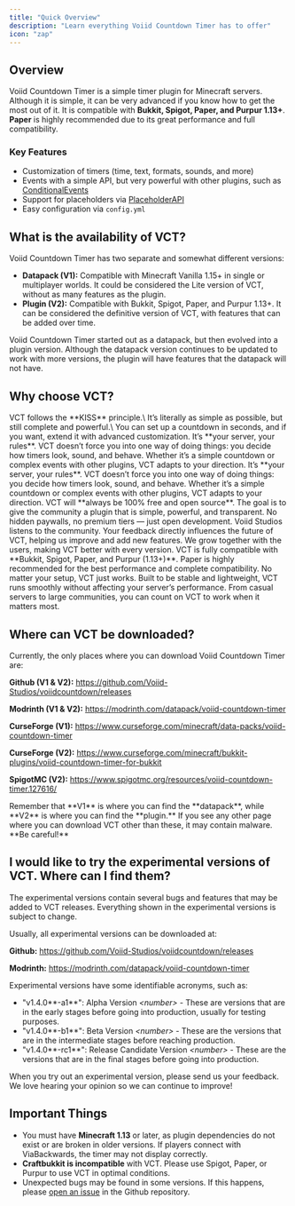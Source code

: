 ```yaml
---
title: "Quick Overview"
description: "Learn everything Voiid Countdown Timer has to offer"
icon: "zap"
---
```


## Overview

Voiid Countdown Timer is a simple timer plugin for Minecraft servers. Although it is simple, it can be very advanced if you know how to get the most out of it. It is compatible with **Bukkit, Spigot, Paper, and Purpur 1.13+**. **Paper** is highly recommended due to its great performance and full compatibility.

### Key Features

- Customization of timers (time, text, formats, sounds, and more)
- Events with a simple API, but very powerful with other plugins, such as [ConditionalEvents](https://www.spigotmc.org/resources/conditionalevents-custom-actions-for-specific-events-1-8-1-21-8.82271/)
- Support for placeholders via [PlaceholderAPI](https://www.spigotmc.org/resources/placeholderapi.6245/)
- Easy configuration via `config.yml`

## What is the availability of VCT?

Voiid Countdown Timer has two separate and somewhat different versions:

- **Datapack (V1):** Compatible with Minecraft Vanilla 1.15+ in single or multiplayer worlds. It could be considered the Lite version of VCT, without as many features as the plugin.
- **Plugin (V2):** Compatible with Bukkit, Spigot, Paper, and Purpur 1.13+. It can be considered the definitive version of VCT, with features that can be added over time.

Voiid Countdown Timer started out as a datapack, but then evolved into a plugin version. Although the datapack version continues to be updated to work with more versions, the plugin will have features that the datapack will not have.

## Why choose VCT?

<Columns cols={2}>
  <Card title="KISS" icon="heart">
    VCT follows the **KISS** principle.\
    It’s literally as simple as possible, but still complete and powerful.\
    You can set up a countdown in seconds, and if you want, extend it with advanced customization.
  </Card>
  <Card title="You’re the boss" icon="crown">
    It’s **your server, your rules**.  
    VCT doesn’t force you into one way of doing things: you decide how timers look, sound, and behave.  
    Whether it’s a simple countdown or complex events with other plugins, VCT adapts to your direction.  
  </Card>
  <Card title="You’re the boss" icon="crown">
    It’s **your server, your rules**.  
    VCT doesn’t force you into one way of doing things: you decide how timers look, sound, and behave.  
    Whether it’s a simple countdown or complex events with other plugins, VCT adapts to your direction.  
  </Card>
  <Card title="Always Free & Open Source" icon="lock-open">
    VCT will **always be 100% free and open source**.  
    The goal is to give the community a plugin that is simple, powerful, and transparent.
    No hidden paywalls, no premium tiers — just open development.  
  </Card>
  <Card title="Support of the Community" icon="handshake">
    Voiid Studios listens to the community.  
    Your feedback directly influences the future of VCT, helping us improve and add new features.  
    We grow together with the users, making VCT better with every version.  
  </Card>
  <Card title="Compatibility" icon="zap">
    VCT is fully compatible with **Bukkit, Spigot, Paper, and Purpur (1.13+)**.  
    Paper is highly recommended for the best performance and complete compatibility.  
    No matter your setup, VCT just works.  
  </Card>
  <Card title="Reliability" icon="shield-check">
    Built to be stable and lightweight, VCT runs smoothly without affecting your server’s performance.  
    From casual servers to large communities, you can count on VCT to work when it matters most.    
  </Card>
</Columns>

## Where can VCT be downloaded?

Currently, the only places where you can download Voiid Countdown Timer are:

**Github (V1 & V2):** https://github.com/Voiid-Studios/voiidcountdown/releases

**Modrinth (V1 & V2):** https://modrinth.com/datapack/voiid-countdown-timer

**CurseForge (V1):** https://www.curseforge.com/minecraft/data-packs/voiid-countdown-timer

**CurseForge (V2):** https://www.curseforge.com/minecraft/bukkit-plugins/voiid-countdown-timer-for-bukkit

**SpigotMC (V2):** https://www.spigotmc.org/resources/voiid-countdown-timer.127616/

<Info>
  Remember that **V1** is where you can find the **datapack**, while **V2** is where you can find the **plugin.**
</Info>

<Danger>
  If you see any other page where you can download VCT other than these, it may contain malware. **Be careful!**
</Danger>

## I would like to try the experimental versions of VCT. Where can I find them?

<Note>
  The experimental versions contain several bugs and features that may be added to VCT releases. Everything shown in the experimental versions is subject to change.
</Note>

Usually, all experimental versions can be downloaded at:

**Github:** https://github.com/Voiid-Studios/voiidcountdown/releases

**Modrinth:** https://modrinth.com/datapack/voiid-countdown-timer

Experimental versions have some identifiable acronyms, such as:

- "v1.4.0\*\*-a1\*\*": Alpha Version _\<number\> -_ These are versions that are in the early stages before going into production, usually for testing purposes.
- "v1.4.0\*\*-b1\*\*": Beta Version _\<number\> -_ These are the versions that are in the intermediate stages before reaching production.
- "v1.4.0\*\*-rc1\*\*": Release Candidate Version _\<number\> -_ These are the versions that are in the final stages before going into production.

<Tip>
  When you try out an experimental version, please send us your feedback. We love hearing your opinion so we can continue to improve!
</Tip>

## Important Things

- You must have **Minecraft 1.13** or later, as plugin dependencies do not exist or are broken in older versions. If players connect with ViaBackwards, the timer may not display correctly.
- **Craftbukkit is incompatible** with VCT. Please use Spigot, Paper, or Purpur to use VCT in optimal conditions.
- Unexpected bugs may be found in some versions. If this happens, please [open an issue](https://github.com/Voiid-Studios/voiidcountdown/issues) in the Github repository.